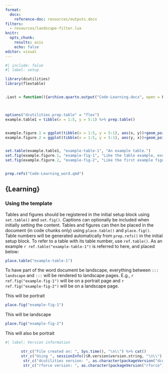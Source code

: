 ```yaml
---
format:
  docx:
    reference-doc: resources/outputs.docx
filters:
  - resources/landscape-filter.lua
knitr: 
  opts_chunk: 
    results: asis
    echo: false
editor: visual
---
```


```r
#| include: false
#| label: setup

library(dcutilities)
library(flextable)


.Last = function(){archive.quarto.output("Code-Learning.docx", open = F, prefix = NULL)}



options("dcutilities.prep.table" = "flex")
example.table1 = tibble(x = 1:5, y = 5:1) %>% prep.table()


example.figure.1 = ggplot(tibble(x = 1:5, y = 5:1), aes(x, y))+geom_point()
example.figure.2 = ggplot(tibble(x = 1:5, y = 5:1), aes(y, x))+geom_point()


set.table(example.table1, "example-table-1", "An example table.")
set.fig(example.figure.1, "example-fig-1", "Like the table example, except a figure.")
set.fig(example.figure.2, "example-fig-2", "Like the first example figure, except backwards.")


prep.refs("Code-Learning_word.qmd")

```

## {\Code Learning}

### Using the template

Tables and figures should be registered in the initial setup block using `set.table()` and `set.fig()`. Captions can optionally be included when initially setting the content. Tables and figures can then be placed in the document (in code chunks only) using `place.table()` and `place.fig()`. Table numbers will be generated automatically from `prep.refs()` in the initial setup block. To refer to a table with its table number, use `ref.table()`. As an example `r ref.table("example-table-1")` is referred to here, and placed below:

```r
place.table("example-table-1")
```

To have part of the word document be landscape, everything between `::: landscape` and `:::` will be rendered to landscape pages. E.g., `r ref.fig("example-fig-1")` will be on a portrait page and `r ref.fig("example-fig-2")` will be on a landscape page.

This will be portrait
```r
place.fig("example-fig-1")
```

::: landscape
This will be landscape
```r
place.fig("example-fig-2")
```
:::

This will also be portrait

```r
#| label: Version information

       str_c("File created on: ", Sys.time(), "\n\\") %>% cat()
       str_c("Using ", sessionInfo()$R.version$version.string, "\n\\") %>% cat()
        str_c("dcutilities version: ", as.character(packageVersion("dcutilities")), "\n\\") %>% cat()
        str_c("rforce version: ", as.character(packageVersion("rforce")), "\n\\") %>% cat()

```
